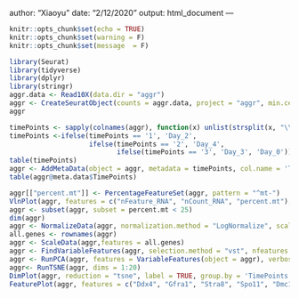 author: "Xiaoyu"
date: "2/12/2020"
output: html_document
---

```r
knitr::opts_chunk$set(echo = TRUE)
knitr::opts_chunk$set(warning = F)
knitr::opts_chunk$set(message  = F) 
```
```r
library(Seurat)
library(tidyverse)
library(dplyr)
library(stringr)
aggr.data <- Read10X(data.dir = "aggr")
aggr <- CreateSeuratObject(counts = aggr.data, project = "aggr", min.cells = 3, min.features = 200)
aggr

timePoints <- sapply(colnames(aggr), function(x) unlist(strsplit(x, "\\-"))[2]) 
timePoints <-ifelse(timePoints == '1', 'Day_2', 
                    ifelse(timePoints == '2', 'Day_4',
                           ifelse(timePoints == '3', 'Day_3', 'Day_0')))
table(timePoints)
aggr <- AddMetaData(object = aggr, metadata = timePoints, col.name = 'TimePoints')
table(aggr@meta.data$TimePoints)

aggr[["percent.mt"]] <- PercentageFeatureSet(aggr, pattern = "^mt-")
VlnPlot(aggr, features = c("nFeature_RNA", "nCount_RNA", "percent.mt"), ncol = 3, group.by = 'TimePoints')
aggr <- subset(aggr, subset = percent.mt < 25)
dim(aggr)
aggr <- NormalizeData(aggr, normalization.method = "LogNormalize", scale.factor = 10000)
all.genes <- rownames(aggr)
aggr <- ScaleData(aggr,features = all.genes)
aggr <- FindVariableFeatures(aggr, selection.method = "vst", nfeatures = 5000)
aggr <- RunPCA(aggr, features = VariableFeatures(object = aggr), verbose = FALSE)
aggr<- RunTSNE(aggr, dims = 1:20)
DimPlot(aggr, reduction = "tsne", label = TRUE, group.by = 'TimePoints')
FeaturePlot(aggr, features = c("Ddx4", "Gfra1", "Stra8", "Spo11", "Dmc1", "Spata22", "Meiob"), reduction = "tsne")
```


